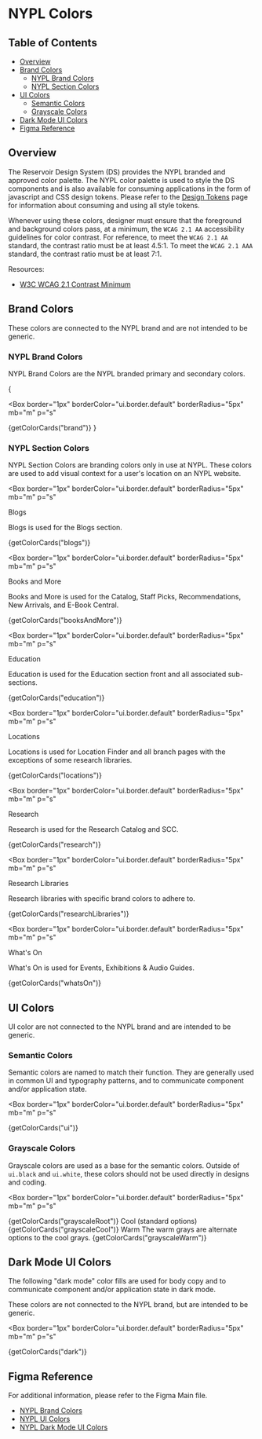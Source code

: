 

<Meta title="Style Guide/Colors" />

# NYPL Colors

## Table of Contents

- [Overview](#overview)
- [Brand Colors](#brand-colors)
  - [NYPL Brand Colors](#nypl-brand-colors)
  - [NYPL Section Colors](#nypl-section-colors)
- [UI Colors](#ui-colors)
  - [Semantic Colors](#semantic-colors)
  - [Grayscale Colors](#grayscale-colors)
- [Dark Mode UI Colors](#dark-mode-ui-colors)
- [Figma Reference](#figma-reference)

## Overview

The Reservoir Design System (DS) provides the NYPL branded and approved
color palette. The NYPL color palette is used to style the DS components and
is also available for consuming applications in the form of javascript and
CSS design tokens. Please refer to the [Design Tokens](/story/development-guide-design-tokens--page)
page for information about consuming and using all style tokens.

Whenever using these colors, designer must ensure that the foreground and
background colors pass, at a minimum, the `WCAG 2.1 AA` accessibility guidelines for
color contrast. For reference, to meet the `WCAG 2.1 AA` standard, the contrast ratio
must be at least 4.5:1. To meet the `WCAG 2.1 AAA` standard, the contrast ratio must
be at least 7:1.

Resources:

- [W3C WCAG 2.1 Contrast Minimum](https://www.w3.org/TR/WCAG21/#contrast-minimum)

## Brand Colors

These colors are connected to the NYPL brand and are not intended to be generic.

### NYPL Brand Colors

NYPL Brand Colors are the NYPL branded primary and secondary colors.

{

<Box
  border="1px"
  borderColor="ui.border.default"
  borderRadius="5px"
  mb="m"
  p="s"
>
  <SimpleGrid columns={1} gap="s">
    {getColorCards("brand")}
  </SimpleGrid>
</Box>
}

### NYPL Section Colors

NYPL Section Colors are branding colors only in use at NYPL. These colors are
used to add visual context for a user's location on an NYPL website.

<Box
  border="1px"
  borderColor="ui.border.default"
  borderRadius="5px"
  mb="m"
  p="s"
>
  <Heading>Blogs</Heading>
  <p>Blogs is used for the Blogs section.</p>
  <SimpleGrid columns={1} gap="s">
    {getColorCards("blogs")}
  </SimpleGrid>
</Box>

<Box
  border="1px"
  borderColor="ui.border.default"
  borderRadius="5px"
  mb="m"
  p="s"
>
  <Heading>Books and More</Heading>
  <p>
    Books and More is used for the Catalog, Staff Picks, Recommendations, New
    Arrivals, and E-Book Central.
  </p>
  <SimpleGrid columns={1} gap="s">
    {getColorCards("booksAndMore")}
  </SimpleGrid>
</Box>

<Box
  border="1px"
  borderColor="ui.border.default"
  borderRadius="5px"
  mb="m"
  p="s"
>
  <Heading>Education</Heading>
  <p>
    Education is used for the Education section front and all associated
    sub-sections.
  </p>
  <SimpleGrid columns={1} gap="s">
    {getColorCards("education")}
  </SimpleGrid>
</Box>

<Box
  border="1px"
  borderColor="ui.border.default"
  borderRadius="5px"
  mb="m"
  p="s"
>
  <Heading>Locations</Heading>
  <p>
    Locations is used for Location Finder and all branch pages with the
    exceptions of some research libraries.
  </p>
  <SimpleGrid columns={1} gap="s">
    {getColorCards("locations")}
  </SimpleGrid>
</Box>

<Box
  border="1px"
  borderColor="ui.border.default"
  borderRadius="5px"
  mb="m"
  p="s"
>
  <Heading>Research</Heading>
  <p>Research is used for the Research Catalog and SCC.</p>
  <SimpleGrid columns={1} gap="s">
    {getColorCards("research")}
  </SimpleGrid>
</Box>

<Box
  border="1px"
  borderColor="ui.border.default"
  borderRadius="5px"
  mb="m"
  p="s"
>
  <Heading>Research Libraries</Heading>
  <p>Research libraries with specific brand colors to adhere to.</p>
  <SimpleGrid columns={1} gap="s">
    {getColorCards("researchLibraries")}
  </SimpleGrid>
</Box>

<Box
  border="1px"
  borderColor="ui.border.default"
  borderRadius="5px"
  mb="m"
  p="s"
>
  <Heading>What's On</Heading>
  <p>What's On is used for Events, Exhibitions &amp; Audio Guides.</p>
  <SimpleGrid columns={1} gap="s">
    {getColorCards("whatsOn")}
  </SimpleGrid>
</Box>

## UI Colors

UI color are not connected to the NYPL brand and are intended to be generic.

### Semantic Colors

Semantic colors are named to match their function. They are generally used in
common UI and typography patterns, and to communicate component and/or
application state.

<Box
  border="1px"
  borderColor="ui.border.default"
  borderRadius="5px"
  mb="m"
  p="s"
>
  <SimpleGrid columns={1} gap="s">
    {getColorCards("ui")}
  </SimpleGrid>
</Box>

### Grayscale Colors

Grayscale colors are used as a base for the semantic colors. Outside of
`ui.black` and `ui.white`, these colors should not be used directly in designs
and coding.

<Box
  border="1px"
  borderColor="ui.border.default"
  borderRadius="5px"
  mb="m"
  p="s"
>
  <SimpleGrid columns={1} gap="s">
    {getColorCards("grayscaleRoot")}
  </SimpleGrid>
  <Heading level="four" marginTop="l">
    Cool (standard options)
  </Heading>
  <SimpleGrid columns={1} gap="s">
    {getColorCards("grayscaleCool")}
  </SimpleGrid>
  <Heading level="four" marginTop="l">
    Warm
  </Heading>
  <Text>The warm grays are alternate options to the cool grays.</Text>
  <SimpleGrid columns={1} gap="s" marginTop="s">
    {getColorCards("grayscaleWarm")}
  </SimpleGrid>
</Box>

## Dark Mode UI Colors

The following "dark mode" color fills are used for body copy and to communicate
component and/or application state in dark mode.

These colors are not connected to the NYPL brand, but are intended to be generic.

<Box
  border="1px"
  borderColor="ui.border.default"
  borderRadius="5px"
  mb="m"
  p="s"
>
  <SimpleGrid columns={1} gap="s" bg="dark.ui.bg.page" p="m">
    {getColorCards("dark")}
  </SimpleGrid>
</Box>

## Figma Reference

For additional information, please refer to the Figma Main file.

- [NYPL Brand Colors](https://www.figma.com/file/qShodlfNCJHb8n03IFyApM/Main?node-id=15454%3A47007)
- [NYPL UI Colors](https://www.figma.com/file/qShodlfNCJHb8n03IFyApM/Main?node-id=47083%3A27674)
- [NYPL Dark Mode UI Colors](https://www.figma.com/file/qShodlfNCJHb8n03IFyApM/Main?node-id=61991%3A45315)
